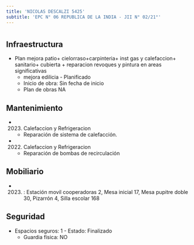 ```yaml
---
title: 'NICOLAS DESCALZI 5425'
subtitle: 'EPC N° 06 REPUBLICA DE LA INDIA - JII N° 02/21°'
---
```


#
## Infraestructura

* Plan mejora patio+ cielorraso+carpinteria+ inst gas y calefaccion+ sanitario+ cubierta + reparacion revoques y pintura en areas significativas 
    + mejora edilicia - Planificado 
    + Inicio de obra: Sin fecha de inicio 
    + Plan de obras NA 






## Mantenimiento

*  (2023) Calefaccion y Refrigeracion 
    + Reparación de sistema de calefacción.

*  (2022) Calefaccion y Refrigeracion 
    + Reparación de bombas de recirculación





## Mobiliario

*  (2023) : Estación movil cooperadoras 2, Mesa inicial 17, Mesa pupitre doble 30, Pizarrón 4, Silla escolar 168 





## Seguridad

*  Espacios seguros: 1 - Estado: Finalizado 
    + Guardia física: NO



